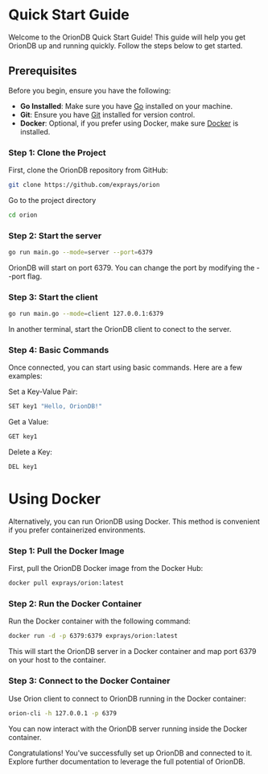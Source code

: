 
# Quick Start Guide

Welcome to the OrionDB Quick Start Guide! This guide will help you get OrionDB up and running quickly. Follow the steps below to get started.

## Prerequisites

Before you begin, ensure you have the following:

- **Go Installed**: Make sure you have [Go](https://golang.org/doc/install) installed on your machine.
- **Git**: Ensure you have [Git](https://git-scm.com/downloads) installed for version control.
- **Docker**: Optional, if you prefer using Docker, make sure [Docker](https://www.docker.com/products/docker-desktop) is installed.

<Steps>

### Step 1: Clone the Project

First, clone the OrionDB repository from GitHub:

```bash
git clone https://github.com/exprays/orion
```

Go to the project directory

```bash
cd orion
```

### Step 2: Start the server

```bash
go run main.go --mode=server --port=6379
```
<Callout type="info" emoji="ℹ️">
  OrionDB will start on port 6379. You can change the port by modifying the --port flag.
</Callout>

### Step 3: Start the client

```bash
go run main.go --mode=client 127.0.0.1:6379
```

In another terminal, start the OrionDB client to conect to the server.

### Step 4: Basic Commands

Once connected, you can start using basic commands. Here are a few examples:

Set a Key-Value Pair:

```bash
SET key1 "Hello, OrionDB!"
```
Get a Value:

```bash
GET key1
```

Delete a Key:

```bash
DEL key1
```

</Steps>

# Using Docker

Alternatively, you can run OrionDB using Docker. This method is convenient if you prefer containerized environments.

<Steps>

### Step 1: Pull the Docker Image
First, pull the OrionDB Docker image from the Docker Hub:

```bash
docker pull exprays/orion:latest
```
### Step 2: Run the Docker Container
Run the Docker container with the following command:

```bash
docker run -d -p 6379:6379 exprays/orion:latest
```

This will start the OrionDB server in a Docker container and map port 6379 on your host to the container.

### Step 3: Connect to the Docker Container
Use Orion client to connect to OrionDB running in the Docker container:

```bash
orion-cli -h 127.0.0.1 -p 6379
```

</Steps>

You can now interact with the OrionDB server running inside the Docker container.

Congratulations! You've successfully set up OrionDB and connected to it. Explore further documentation to leverage the full potential of OrionDB.
